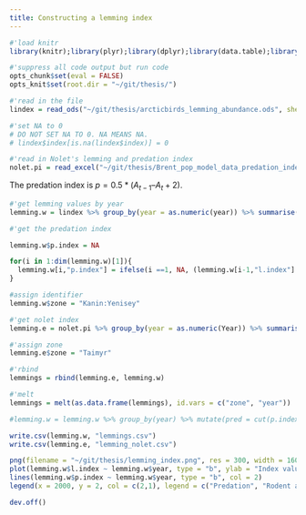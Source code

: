 ```yaml
---
title: Constructing a lemming index
---
```


```r
#'load knitr
library(knitr);library(plyr);library(dplyr);library(data.table);library(purrr);library(ggplot2);library(readxl);library(readODS)

#'suppress all code output but run code
opts_chunk$set(eval = FALSE)
opts_knit$set(root.dir = "~/git/thesis/")
```

```r
#'read in the file
lindex = read_ods("~/git/thesis/arcticbirds_lemming_abundance.ods", sheet = 1)

#'set NA to 0
# DO NOT SET NA TO 0. NA MEANS NA.
# lindex$index[is.na(lindex$index)] = 0

#'read in Nolet's lemming and predation index
nolet.pi = read_excel("~/git/thesis/Brent_pop_model_data_predation_index.xlsx", sheet = 4)
```

The predation index is $p = 0.5*(A_{t-1}– A_t + 2)$.

```r
#'get lemming values by year
lemming.w = lindex %>% group_by(year = as.numeric(year)) %>% summarise(l.index = mean(index, na.rm = T))

#'get the predation index

lemming.w$p.index = NA

for(i in 1:dim(lemming.w)[1]){
  lemming.w[i,"p.index"] = ifelse(i ==1, NA, (lemming.w[i-1,"l.index"] - lemming.w[i,"l.index"] + 2)/2)
}

#assign identifier
lemming.w$zone = "Kanin:Yenisey"

#'get nolet index
lemming.e = nolet.pi %>% group_by(year = as.numeric(Year)) %>% summarise(l.index = LC, p.index = PI)

#'assign zone
lemming.e$zone = "Taimyr"

#'rbind
lemmings = rbind(lemming.e, lemming.w)

#'melt
lemmings = melt(as.data.frame(lemmings), id.vars = c("zone", "year"))
```

```r
#lemming.w = lemming.w %>% group_by(year) %>% mutate(pred = cut(p.index, c(0:3), c(1:3)))

write.csv(lemming.w, "lemmings.csv")
write.csv(lemming.e, "lemming_nolet.csv")
```

```r
png(filename = "~/git/thesis/lemming_index.png", res = 300, width = 1600, height = 1600)
plot(lemming.w$l.index ~ lemming.w$year, type = "b", ylab = "Index value", xlab = "Summer of...", ylim = c(0,2))
lines(lemming.w$p.index ~ lemming.w$year, type = "b", col = 2)
legend(x = 2000, y = 2, col = c(2,1), legend = c("Predation", "Rodent abundance"), pch = 21)

dev.off()
```

